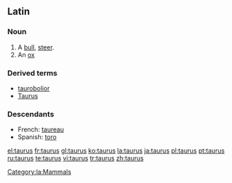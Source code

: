 {{see|Taurus}}

==Latin==
===Noun===
{{la-noun|taurus|tauri|tauri|m|second}}

# A [[bull]], [[steer]].
# An [[ox]]

===Derived terms===
*[[taurobolior]]
*[[Taurus]]

===Descendants===
*French: [[taureau]]
*Spanish: [[toro]]

[[Category:la:Mammals]]

[[el:taurus]]
[[fr:taurus]]
[[gl:taurus]]
[[ko:taurus]]
[[la:taurus]]
[[ja:taurus]]
[[pl:taurus]]
[[pt:taurus]]
[[ru:taurus]]
[[te:taurus]]
[[vi:taurus]]
[[tr:taurus]]
[[zh:taurus]]